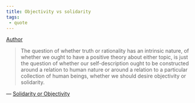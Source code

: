 ```yaml
---
title: Objectivity vs solidarity
tags:
 - quote 
---
```


[Author](/docs/phil/Richard Rorty.html)

> The question of whether truth or rationality has an intrinsic nature, of whether we ought to have a positive theory about either topic, is just the question of whether our self-description ought to be constructed around a relation to human nature or around a relation to a particular collection of human beings, whether we should desire objectivity or solidarity.

— [Solidarity or Objectivity](/docs/phil/Solidarity or Objectivity.html)